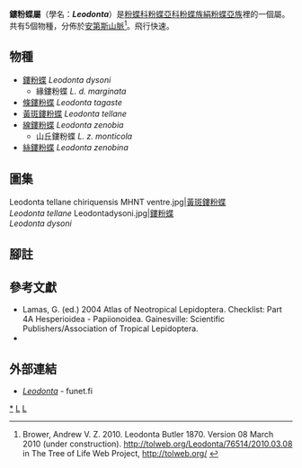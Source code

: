 {{NoteTA
|G1=Butterfly
}}
{{Automatic Taxobox
| taxon = Leodonta
| authority = Butler, 1870
| image = Leodonta zenobina (2871457479).jpg
| image_caption = [[絲鏤粉蝶|絲鏤粉蝶]]<br />''Leodonta zenobina''
| type_species = [[鏤粉蝶|鏤粉蝶]]<br />''Euterpe dysoni''
| type_species_authority = Doubleday, 1847
| subdivision_ranks = 物種
| subdivision = 共5種，詳閱正文。
| synonyms =
}}

'''鏤粉蝶屬'''（學名：'''''Leodonta'''''）是[[粉蝶科|粉蝶科]][[粉蝶亞科|粉蝶亞科]][[粉蝶族|粉蝶族]][[絹粉蝶亞族|絹粉蝶亞族]]裡的一個屬。共有5個物種，分佈於[[安第斯山脈|安第斯山脈]]<ref>Brower, Andrew V. Z. 2010. Leodonta Butler 1870. Version 08 March 2010 (under construction). http://tolweb.org/Leodonta/76514/2010.03.08 in The Tree of Life Web Project, http://tolweb.org/ {{en}}</ref>。飛行快速。

== 物種 ==
* [[鏤粉蝶|鏤粉蝶]] ''Leodonta dysoni''
** 緣鏤粉蝶 ''L. d. marginata''
* [[條鏤粉蝶|條鏤粉蝶]] ''Leodonta tagaste''
* [[黃斑鏤粉蝶|黃斑鏤粉蝶]] ''Leodonta tellane''
* [[線鏤粉蝶|線鏤粉蝶]] ''Leodonta zenobia''
** 山丘鏤粉蝶 ''L. z. monticola''
* [[絲鏤粉蝶|絲鏤粉蝶]] ''Leodonta zenobina''

== 圖集 ==
<gallery>
Leodonta tellane chiriquensis MHNT ventre.jpg|[[黃斑鏤粉蝶|黃斑鏤粉蝶]]<br />''Leodonta tellane''
Leodontadysoni.jpg|[[鏤粉蝶|鏤粉蝶]]<br />''Leodonta dysoni''
</gallery>

== 腳註 ==
{{reflist}}

== 參考文獻 ==
{{Commons category| Leodonta}}
* Lamas, G. (ed.) 2004 Atlas of Neotropical Lepidoptera. Checklist: Part 4A Hesperioidea - Papiionoidea. Gainesville: Scientific Publishers/Association of Tropical Lepidoptera.
* {{Cite book | author = 寿建新 周尧 李宇飞 | title = 世界蝴蝶分類名錄 | location = 中國 | publisher = 陝西科學技術出版社 | date = 2006-04-01 | ISBN = 9787536936768 | language= zh-hans }}

== 外部連結 ==
* [http://ftp.funet.fi/index/Tree_of_life/insecta/lepidoptera/ditrysia/papilionoidea/pieridae/pierinae/leodonta/ ''Leodonta''] - funet.fi
{{粉蝶亞科|state=expanded}}
{{Taxonbar}}
[[Category:鏤粉蝶屬|*]]
[[Category:絹粉蝶亞族|L]]
[[Category:_1870年描述的分类群|L]]